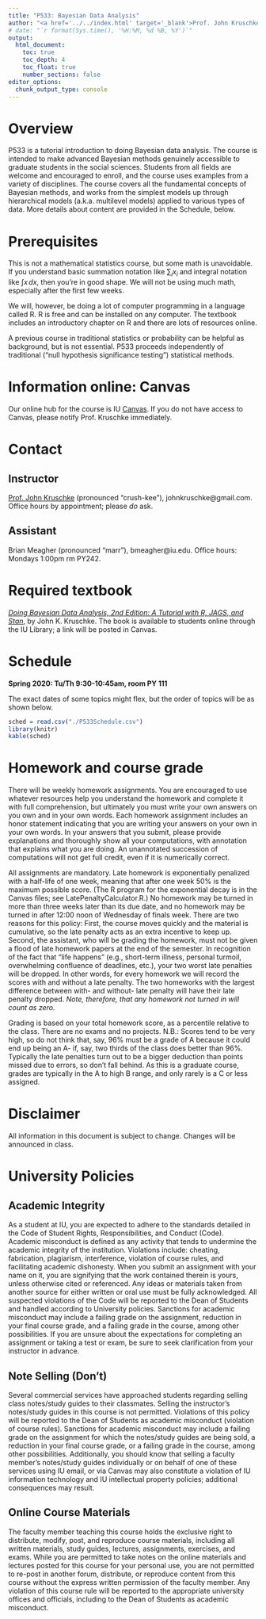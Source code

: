 ```yaml
---
title: "P533: Bayesian Data Analysis"
author: "<a href='../../index.html' target='_blank'>Prof. John Kruschke</a>"
# date: "`r format(Sys.time(), '%H:%M, %d %B, %Y')`"
output:
  html_document:
    toc: true
    toc_depth: 4
    toc_float: true
    number_sections: false
editor_options: 
  chunk_output_type: console
---
```


# Overview 

P533 is a tutorial introduction to doing Bayesian data analysis. The course is intended to make advanced Bayesian methods genuinely accessible to graduate students in the social sciences. Students from all fields are welcome and encouraged to enroll, and the course uses examples from a variety of disciplines. The course covers all the fundamental concepts of Bayesian methods, and works from the simplest models up through hierarchical models (a.k.a. multilevel models) applied to various types of data. More details about content are provided in the Schedule, below.

<!-- ```{r, echo=FALSE, out.width="200px", fig.align="center", fig.cap="Figure caption."} -->
<!-- knitr::include_graphics("P533webfig.jpeg") -->
<!-- ``` -->

# Prerequisites

This is not a mathematical statistics course, but some math is unavoidable. If you understand basic summation notation like $\sum_i x_i$ and integral notation like $\int x \, dx$, then you're in good shape. We will not be using much math, especially after the first few weeks. 

We will, however, be doing a lot of computer programming in a language called R. R is free and can be installed on any computer. The textbook includes an introductory chapter on R and there are lots of resources online. 

A previous course in traditional statistics or probability can be helpful as background, but is not essential. P533 proceeds independently of traditional ("null hypothesis significance testing") statistical methods.

<!-- # Credit toward I.U. Statistics Department requirements -->

<!-- P533 counts toward the Ph.D. minor in STAT and toward the 12 hour "area relevant to statistics" section of the MSAS (Masters in Applied Statistics). -->

# Information online: Canvas

Our online hub for the course is IU [Canvas](https://canvas.iu.edu/). If you do not have access to Canvas, please notify Prof. Kruschke immediately. 

# Contact

## Instructor 

[Prof. John Kruschke](../../index.html) (pronounced "crush-kee"), johnkruschke@gmail.com. Office hours by appointment; please *do* ask.

## Assistant 

Brian Meagher (pronounced "marr"), bmeagher@iu.edu. Office hours: Mondays 1:00pm rm PY242.

# Required textbook

[*Doing Bayesian Data Analysis, 2nd Edition: A Tutorial with R, JAGS, and Stan*](https://sites.google.com/site/doingbayesiandataanalysis/), by John K. Kruschke. The book is available to students online through the IU Library; a link will be posted in Canvas.

<!-- https://www.sciencedirect.com/book/9780124058880/doing-bayesian-data-analysis -->

# Schedule

**Spring 2020: Tu/Th 9:30-10:45am, room PY 111**

The exact dates of some topics might flex, but the order of topics will be as shown below.

```r
sched = read.csv("./P533Schedule.csv")
library(knitr)
kable(sched)
```

# Homework and course grade

There will be weekly homework assignments. You are encouraged to use whatever resources help you understand the homework and complete it with full comprehension, but ultimately you must write your own answers on you own and in your own words. Each homework assignment includes an honor statement indicating that you are writing your answers on your own in your own words. In your answers that you submit, please provide explanations and thoroughly show all your computations, with annotation that explains what you are doing. An unannotated succession of computations will not get full credit, even if it is numerically correct.

All assignments are mandatory. Late homework is exponentially penalized with a half-life of one week, meaning that after one week 50% is the maximum possible score. (The R program for the exponential decay is in the Canvas files; see LatePenaltyCalculator.R.) No homework may be turned in more than three weeks later than its due date, and no homework may be turned in after 12:00 noon of Wednesday of finals week. There are two reasons for this policy: First, the course moves quickly and the material is cumulative, so the late penalty acts as an extra incentive to keep up. Second, the assistant, who will be grading the homework, must not be given a flood of late homework papers at the end of the semester. In recognition of the fact that "life happens" (e.g., short-term illness, personal turmoil, overwhelming confluence of deadlines, etc.), your two worst late penalties will be dropped. In other words, for every homework we will record the scores with and without a late penalty. The two homeworks with the largest difference between with- and without- late penalty will have their late penalty dropped. *Note, therefore, that any homework not turned in will count as zero.*

Grading is based on your total homework score, as a percentile relative to the class. There are no exams and no projects. N.B.: Scores tend to be very high, so do not think that, say, 96% must be a grade of A because it could end up being an A- if, say, two thirds of the class does better than 96%. Typically the late penalties turn out to be a bigger deduction than points missed due to errors, so don't fall behind. As this is a graduate course, grades are typically in the A to high B range, and only rarely is a C or less assigned.

# Disclaimer

All information in this document is subject to change. Changes will be announced in class.

# University Policies

## Academic Integrity 

As a student at IU, you are expected to adhere to the standards detailed in the Code of Student Rights, Responsibilities, and Conduct (Code). Academic misconduct is defined as any activity that tends to undermine the academic integrity of the institution. Violations include: cheating, fabrication, plagiarism, interference, violation of course rules, and facilitating academic dishonesty. When you submit an assignment with your name on it, you are signifying that the work contained therein is yours, unless otherwise cited or referenced. Any ideas or materials taken from another source for either written or oral use must be fully acknowledged. All suspected violations of the Code will be reported to the Dean of Students and handled according to University policies. Sanctions for academic misconduct may include a failing grade on the assignment, reduction in your final course grade, and a failing grade in the course, among other possibilities. If you are unsure about the expectations for completing an assignment or taking a test or exam, be sure to seek clarification from your instructor in advance.

## Note Selling (Don't)

Several commercial services have approached students regarding selling class notes/study guides to their classmates. Selling the instructor's notes/study guides in this course is not permitted. Violations of this policy will be reported to the Dean of Students as academic misconduct (violation of course rules). Sanctions for academic misconduct may include a failing grade on the assignment for which the notes/study guides are being sold, a reduction in your final course grade, or a failing grade in the course, among other possibilities. Additionally, you should know that selling a faculty member's notes/study guides individually or on behalf of one of these services using IU email, or via Canvas may also constitute a violation of IU information technology and IU intellectual property policies; additional consequences may result.

## Online Course Materials

The faculty member teaching this course holds the exclusive right to distribute, modify, post, and reproduce course materials, including all written materials, study guides, lectures, assignments, exercises, and exams. While you are permitted to take notes on the online materials and lectures posted for this course for your personal use, you are not permitted to re-post in another forum, distribute, or reproduce content from this course without the express written permission of the faculty member. Any violation of this course rule will be reported to the appropriate university offices and officials, including to the Dean of Students as academic misconduct.

